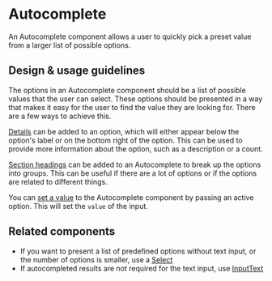 
<Meta
  title="Components/Forms and Inputs/Autocomplete/Docs"
  component={Autocomplete}
/>

# Autocomplete

An Autocomplete component allows a user to quickly pick a preset value from a
larger list of possible options.

## Design & usage guidelines

The options in an Autocomplete component should be a list of possible values
that the user can select. These options should be presented in a way that makes
it easy for the user to find the value they are looking for. There are a few
ways to achieve this.

[Details](../?path=/story/components-forms-and-inputs-autocomplete-web--with-details)
can be added to an option, which will either appear below the option's label or
on the bottom right of the option. This can be used to provide more information
about the option, such as a description or a count.

[Section headings](../?path=/story/components-forms-and-inputs-autocomplete-web--section-heading)
can be added to an Autocomplete to break up the options into groups. This can be
useful if there are a lot of options or if the options are related to different
things.

You can
[set a value](../?path=/story/components-forms-and-inputs-autocomplete-web--set-a-value)
to the Autocomplete component by passing an active option. This will set the
`value` of the input.

## Related components

- If you want to present a list of predefined options without text input, or the
  number of options is smaller, use a
  [Select](../?path=/docs/components-selections-select--select)
- If autocompleted results are not required for the text input, use
  [InputText](../?path=/docs/components-forms-and-inputs-inputtext--input-text)
